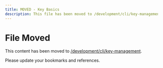 ```yaml
---
title: MOVED - Key Basics
description: This file has been moved to /development/cli/key-management
---
```


# File Moved

This content has been moved to [/development/cli/key-management](/development/cli/key-management).

Please update your bookmarks and references.